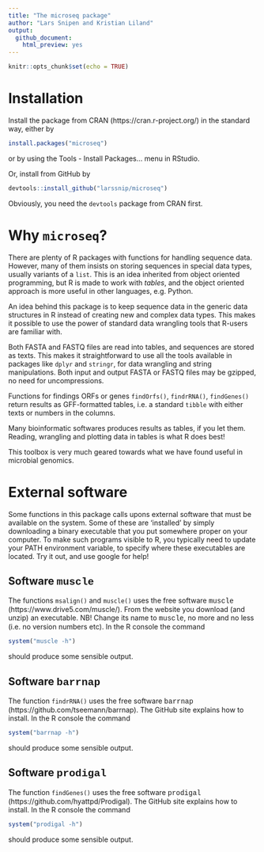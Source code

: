 ```yaml
---
title: "The microseq package"
author: "Lars Snipen and Kristian Liland"
output: 
  github_document:
    html_preview: yes
---
```


```r
knitr::opts_chunk$set(echo = TRUE)
```



# Installation
Install the package from CRAN (https://cran.r-project.org/) in the standard way, either by
```r
install.packages("microseq")
```
or by using the Tools - Install Packages... menu in RStudio.

Or, install from GitHub by
```r
devtools::install_github("larssnip/microseq")
```
Obviously, you need the `devtools` package from CRAN first.


# Why `microseq`?
There are plenty of R packages with functions for handling sequence data. However, many of them insists on storing sequences in special data types, usually variants of a `list`. This is an idea inherited from object oriented programming, but R is made to work with *tables*, and the object oriented approach is more useful in other languages, e.g. Python. 

An idea behind this package is to keep sequence data in the generic data structures in R instead of creating new and complex data types. This makes it possible to use the power of standard data wrangling tools that R-users are familiar with.

Both FASTA and FASTQ files are read into tables, and sequences are stored as texts. This makes it straightforward to use all the tools available in packages like `dplyr` and `stringr`, for data wrangling and string manipulations. Both input and output FASTA or FASTQ files may be gzipped, no need for uncompressions.

Functions for findings ORFs or genes `findOrfs()`, `findrRNA()`, `findGenes()` return results as GFF-formatted tables, i.e. a standard `tibble` with either texts or numbers in the columns.

Many bioinformatic softwares produces results as tables, if you let them. Reading, wrangling and plotting data in tables is what R does best!

This toolbox is very much geared towards what we have found useful in microbial genomics.



# External software
Some functions in this package calls upons external software that must be available on the system. Some of these are 'installed' by simply downloading a binary executable that you put somewhere proper on your computer. To make such programs visible to R, you typically need to update your PATH environment variable, to specify where these executables are located. Try it out, and use google for help!


## Software <font face="Courier New">muscle</font>
The functions `msalign()` and `muscle()` uses the free software <font face="Courier New">muscle</font> (https://www.drive5.com/muscle/). From the website you download (and unzip) an executable. NB! Change its name to <font face="Courier New">muscle</font>, no more and no less (i.e. no version numbers etc). In the R console the command
```r
system("muscle -h")
```
should produce some sensible output.


## Software <font face="Courier New">barrnap</font>
The function `findrRNA()` uses the free software <font face="Courier New">barrnap</font> (https://github.com/tseemann/barrnap). The GitHub site explains how to install. In the R console the command
```r
system("barrnap -h")
```
should produce some sensible output.


## Software <font face="Courier New">prodigal</font>
The function `findGenes()` uses the free software <font face="Courier New">prodigal</font> (https://github.com/hyattpd/Prodigal). The GitHub site explains how to install. In the R console the command
```r
system("prodigal -h")
```
should produce some sensible output.


